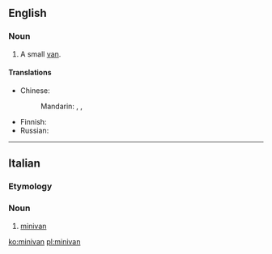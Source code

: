 ==English==
{{wikipedia}}

===Noun===
{{en-noun}}

# A small [[van]].

====Translations====
{{trans-top|small van}}
* Chinese:
*: Mandarin: {{t|cmn|多功能休旅車|sc=Hani}}, {{t|cmn|多功能休旅车|tr=duōgōngnéng xiūlǚchē|sc=Hani}}, {{qualifier|slang}} {{t|cmn|微面|tr=wēimiàn|sc=Hani}}
{{trans-mid}}
* Finnish: {{t|fi|tila-auto}}
* Russian: {{t+|ru|минивэ́н|m|sc=Cyrl}}
{{trans-bottom}}

----

==Italian==

===Etymology===
{{etyl|en|it}} {{prefix|mini|van|lang=it}}

===Noun===
{{head|it|noun|g=m|invariable}}

# [[#English|minivan]]

[[ko:minivan]]
[[pl:minivan]]